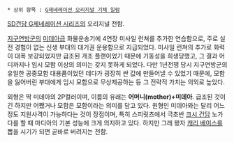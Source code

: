  * 상위 항목 : [[G제네레이션 오리지널 기체 일람]]

[[SD건담 G제네레이션 시리즈]]의 오리지널 전함.

[[지구연방군]]의 [[미데아]]급 화물운송기에 4연장 미사일 런쳐를 추가한 연습함으로, 주로 실전 경험이 없는 신생 부대의 대기권 운용함으로 지급되었다. 미사일 런쳐의 추가로 화력이 대폭 보강되었지만 급조된 개조 플랜이었기 때문에 기동성을 희생당했고, 그 결과 어디까지나 임시 모함 이상의 의미는 갖지 못하게 되었다. 다만 1년전쟁 당시 지구연방군의 유일한 공중모함 대용품이었던 데다가 굉장히 싼 값에 만들어낼 수 있었기 때문에, 모함을 잃어버린 부대에게 임시 모함으로 무상제공하는 등 그 전략적 가치는 의외로 높았다.

외형은 딱 미데아의 2P컬러이며, 이름의 유래는 '''어머니(mother)+미데아'''. 급조된 것이긴 하지만 어쨌거나 모함은 모함이라는 의미를 담고 있다. 원형인 미데아와는 달리 어느 정도 지원사격이 가능하다는 것이 장점이며, 특히 스피릿츠에서 극초반 [[크시 건담]] 노가다를 할 때 마디아의 기본 성능에 크게 의지하고 있다. 하지만 그래 봤자 [[캐리 베이스]]를 뽑을 시기가 되면 곧바로 버려지는 전함.


